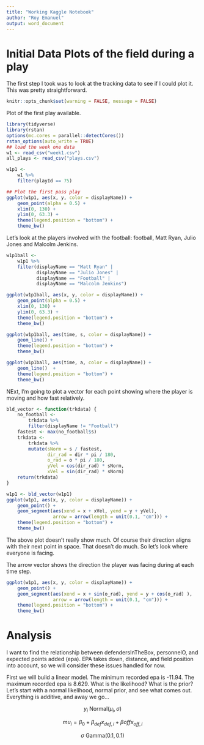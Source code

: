 ```yaml
---
title: "Working Kaggle Notebook"
author: "Roy Emanuel"
output: word_document
---
```


# Initial Data Plots of the field during a play

The first step I took was to look at the tracking data to see if I
could plot it. This was pretty straightforward. 

```r
knitr::opts_chunk$set(warning = FALSE, message = FALSE)
```

Plot of the first play available. 


```r
library(tidyverse)
library(rstan)
options(mc.cores = parallel::detectCores())
rstan_options(auto_write = TRUE)
## load the week one data
w1 <- read_csv("week1.csv")
all_plays <- read_csv("plays.csv")

w1p1 <-
    w1 %>%
    filter(playId == 75)

## Plot the first pass play
ggplot(w1p1, aes(x, y, color = displayName)) +
    geom_point(alpha = 0.5) +
    xlim(0, 130) +
    ylim(0, 63.3) +
    theme(legend.position = "bottom") +
    theme_bw()
```

Let's look at the players involved with the football: football, Matt
Ryan, Julio Jones and Malcolm Jenkins.

```r
w1p1ball <-
    w1p1 %>%
    filter(displayName == "Matt Ryan" |
           displayName == "Julio Jones" |
           displayName == "Football" |
           displayName == "Malcolm Jenkins")

ggplot(w1p1ball, aes(x, y, color = displayName)) +
    geom_point(alpha = 0.5) +
    xlim(0, 130) +
    ylim(0, 63.3) +
    theme(legend.position = "bottom") +
    theme_bw()

ggplot(w1p1ball, aes(time, s, color = displayName)) +
    geom_line() + 
    theme(legend.position = "bottom") +
    theme_bw()

ggplot(w1p1ball, aes(time, a, color = displayName)) +
    geom_line()  +
    theme(legend.position = "bottom") +
    theme_bw()
```

NExt, I'm going to plot a vector for each point showing where the
player is moving and how fast relatively. 

```r
bld_vector <- function(trkdata) {
    no_football <-
        trkdata %>%
        filter(displayName != "Football")
    fastest <- max(no_football$s)
    trkdata <-
        trkdata %>%
        mutate(sNorm = s / fastest,
               dir_rad = dir * pi / 180,
               o_rad = o * pi / 180, 
               yVel = cos(dir_rad) * sNorm,
               xVel = sin(dir_rad) * sNorm)
    return(trkdata)
}

w1p1 <- bld_vector(w1p1)
ggplot(w1p1, aes(x, y, color = displayName)) +
    geom_point() +
    geom_segment(aes(xend = x + xVel, yend = y + yVel),
                 arrow = arrow(length = unit(0.1, "cm"))) +
    theme(legend.position = "bottom") +
    theme_bw()
```

The above plot doesn't really show much. Of course their direction
aligns with their next point in space. That doesn't do much. So let's
look where everyone is facing. 

The arrow vector shows the direction the player was facing during at
each time step. 

```r

ggplot(w1p1, aes(x, y, color = displayName)) +
    geom_point() +
    geom_segment(aes(xend = x + sin(o_rad), yend = y + cos(o_rad) ),
                 arrow = arrow(length = unit(0.1, "cm"))) +
    theme(legend.position = "bottom") +
    theme_bw()

```

# Analysis

I want to find the relationship between defendersInTheBox, personnelO,
and expected points added (epa). EPA takes down, distance, and field
position into account, so we will consider these issues handled for
now. 

First we will build a linear model. The minimum recorded epa is
-11.94. The maximum recorded epa is 8.629. What is the likelihood?
What is the prior? Let's start with a normal likelihood, normal prior,
and see what comes out. Everything is additive, and away we go...

$$y_{i} ~ \text{Normal}\left(\mu_i, \sigma\right)$$

$$mu_i = \beta_0 + \beta_{def}x_{def,i} + \beta{off}x_{off,i}$$

$$\sigma ~ \text{Gamma}\left(0.1, 0.1\right)$$

